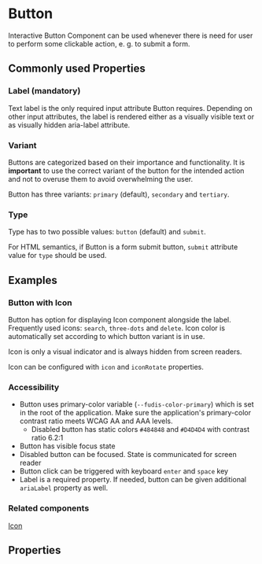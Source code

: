 
<Meta title="Components/Button" />

# Button

Interactive Button Component can be used whenever there is need for user to perform some clickable action, e. g. to submit a form.

## Commonly used Properties

### Label (mandatory)

Text label is the only required input attribute Button requires. Depending on other input attributes, the label is rendered either as a visually visible text or as visually hidden aria-label attribute.

### Variant

Buttons are categorized based on their importance and functionality. It is **important** to use the correct variant of the button for the intended action and not to overuse them to avoid overwhelming the user.

Button has three variants: `primary` (default), `secondary` and `tertiary`.

### Type

Type has to two possible values: `button` (default) and `submit`.

For HTML semantics, if Button is a form submit button, `submit` attribute value for `type` should be used.

## Examples

<Canvas of={ButtonStories.AllVariants} />

### Button with Icon

Button has option for displaying Icon component alongside the label. Frequently used icons: <code>search</code>, <code>three-dots</code> and <code>delete</code>. Icon color is automatically set according to which button variant is in use.

Icon is only a visual indicator and is always hidden from screen readers.

Icon can be configured with `icon` and `iconRotate` properties.

<Canvas of={ButtonStories.WithIcon} />


### Accessibility

- Button uses primary-color variable (`--fudis-color-primary`) which is set in the root of the application. Make sure the application's primary-color contrast ratio meets WCAG AA and AAA levels.
  - Disabled button has static colors `#484848` and `#D4D4D4` with contrast ratio 6.2:1
- Button has visible focus state
- Disabled button can be focused. State is communicated for screen reader
- Button click can be triggered with keyboard <code>enter</code> and <code>space</code> key
- Label is a required property. If needed, button can be given additional `ariaLabel` property as well.

### Related components

[Icon](/docs/components-icon--documentation)

## Properties

<ArgTypes of={ButtonComponent} exclude={buttonExclude} />
